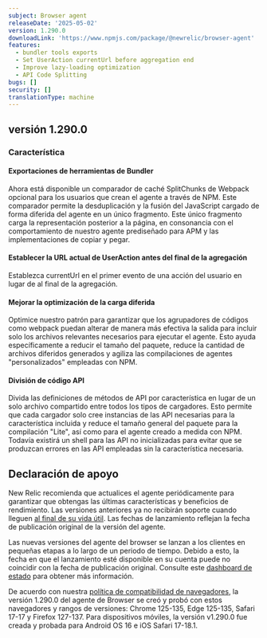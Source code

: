 ```yaml
---
subject: Browser agent
releaseDate: '2025-05-02'
version: 1.290.0
downloadLink: 'https://www.npmjs.com/package/@newrelic/browser-agent'
features:
  - bundler tools exports
  - Set UserAction currentUrl before aggregation end
  - Improve lazy-loading optimization
  - API Code Splitting
bugs: []
security: []
translationType: machine
---
```


## versión 1.290.0

### Característica

#### Exportaciones de herramientas de Bundler

Ahora está disponible un comparador de caché SplitChunks de Webpack opcional para los usuarios que crean el agente a través de NPM. Este comparador permite la desduplicación y la fusión del JavaScript cargado de forma diferida del agente en un único fragmento. Este único fragmento carga la representación posterior a la página, en consonancia con el comportamiento de nuestro agente prediseñado para APM y las implementaciones de copiar y pegar.

#### Establecer la URL actual de UserAction antes del final de la agregación

Establezca currentUrl en el primer evento de una acción del usuario en lugar de al final de la agregación.

#### Mejorar la optimización de la carga diferida

Optimice nuestro patrón para garantizar que los agrupadores de códigos como webpack puedan alterar de manera más efectiva la salida para incluir solo los archivos relevantes necesarios para ejecutar el agente. Esto ayuda específicamente a reducir el tamaño del paquete, reduce la cantidad de archivos diferidos generados y agiliza las compilaciones de agentes &quot;personalizados&quot; empleadas con NPM.

#### División de código API

Divida las definiciones de métodos de API por característica en lugar de un solo archivo compartido entre todos los tipos de cargadores. Esto permite que cada cargador solo cree instancias de las API necesarias para la característica incluida y reduce el tamaño general del paquete para la compilación &quot;Lite&quot;, así como para el agente creado a medida con NPM. Todavía existirá un shell para las API no inicializadas para evitar que se produzcan errores en las API empleadas sin la característica necesaria.

## Declaración de apoyo

New Relic recomienda que actualices el agente periódicamente para garantizar que obtengas las últimas características y beneficios de rendimiento. Las versiones anteriores ya no recibirán soporte cuando lleguen [al final de su vida útil](https://docs.newrelic.com/docs/browser/browser-monitoring/getting-started/browser-agent-eol-policy/). Las fechas de lanzamiento reflejan la fecha de publicación original de la versión del agente.

Las nuevas versiones del agente del browser se lanzan a los clientes en pequeñas etapas a lo largo de un periodo de tiempo. Debido a esto, la fecha en que el lanzamiento esté disponible en su cuenta puede no coincidir con la fecha de publicación original. Consulte este [dashboard de estado](https://newrelic.github.io/newrelic-browser-agent-release/) para obtener más información.

De acuerdo con nuestra [política de compatibilidad de navegadores](https://docs.newrelic.com/docs/browser/new-relic-browser/getting-started/compatibility-requirements-browser-monitoring/#browser-types), la versión 1.290.0 del agente de Browser se creó y probó con estos navegadores y rangos de versiones: Chrome 125-135, Edge 125-135, Safari 17-17 y Firefox 127-137. Para dispositivos móviles, la versión v1.290.0 fue creada y probada para Android OS 16 e iOS Safari 17-18.1.